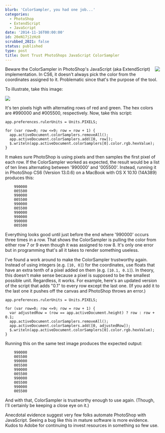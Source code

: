```yaml
---
blurb: 'ColorSampler, you had one job...'
categories:
  - PhotoShop
  - ExtendScript
  - JavaScript
date: '2014-11-16T00:00:00'
id: 20eN17j2zHz8
scrubbed_2021: false
status: published
type: post
title: Dont Trust PhotoShops JavaScript ColorSampler
---
```


<img src="/image-graphics/photoshop_logo_200x195.png" align="right" />

Beware the ColorSampler in PhotoShop's JavaScript (aka ExtendScript) implementation. In CS6, it doesn't always pick the color from the coordinates assigned to it. Problematic since that's the purpose of the tool. 

To illustrate, take this image:

<img src="/image-graphics/photoshop-script-example.png" />

It's ten pixels high with alternating rows of red and green. The hex colors are #990000 and #005500, respectively. Now, take this script:

```javascript{numberLines: true}
app.preferences.rulerUnits = Units.PIXELS;

for (var row=0; row <=9; row = row + 1) {
  app.activeDocument.colorSamplers.removeAll();
  app.activeDocument.colorSamplers.add([0, row]);
  $.writeln(app.activeDocument.colorSamplers[0].color.rgb.hexValue);
}
```

It makes sure PhotoShop is using pixels and then samples the first pixel of each row. If the ColorSampler worked as expected, the result would be a list of ten lines alternating between '990000' and '005500'. Instead, running it in PhotoShop CS6 (Version 13.0.6) on a MacBook with OS X 10.10 (14A389) produces this:

        990000
        005500
        990000
        005500
        990000
        005500
        990000
        990000
        990000
        005500

Everything looks good until just before the end where '990000' occurs three times in a row. That shows the ColorSampler is pulling the color from either row 7 or 9 even though it was assigned to row 8. It's only one error but in programming that's all it takes to render something useless. 

I've found a work around to make the ColorSampler trustworthy again. Instead of using integers (e.g. `[10, 0]`) for the coordinates, use floats that have an extra tenth of a pixel added on them (e.g. `[10.1, 0.1]`). In theory, this doesn't make sense because a pixel is supposed to be the smallest possible unit. Regardless, it works. For example, here's an updated version of the script that adds "0.1" to every row except the last one. (If you add it to the last one it pushes off the canvas and PhotoShop throws an error.)

```javascript{numberLines: true}
app.preferences.rulerUnits = Units.PIXELS;

for (var row=0; row <=9; row = row + 1) {
  var adjustedRow = (row == app.activeDocument.height) ? row : row + 0.1;
  app.activeDocument.colorSamplers.removeAll();
  app.activeDocument.colorSamplers.add([0, adjustedRow]);
  $.writeln(app.activeDocument.colorSamplers[0].color.rgb.hexValue);
}
```

Running this on the same test image produces the expected output:

        990000
        005500
        990000
        005500
        990000
        005500
        990000
        005500
        990000
        005500

And with that, ColorSampler is trustworthy enough to use again. (Though, I'll certainly be keeping a close eye on it.)

Anecdotal evidence suggest very few folks automate PhotoShop with JavaScript. Seeing a bug like this in mature software is more evidence. Kudos to Adobe for continuing to invest resources in something so few use.
